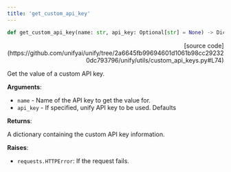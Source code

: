 ```yaml
---
title: 'get_custom_api_key'
---
```


```python
def get_custom_api_key(name: str, api_key: Optional[str] = None) -> Dict[str, Any]:
```

<p align="right">[source code](https://github.com/unifyai/unify/tree/2a6645fb99694601d1061b98cc292320dc793796/unify/utils/custom_api_keys.py#L74)</p>

Get the value of a custom API key.

**Arguments**:

- `name` - Name of the API key to get the value for.
- `api_key` - If specified, unify API key to be used. Defaults



**Returns**:

A dictionary containing the custom API key information.



**Raises**:

- `requests.HTTPError`: If the request fails.